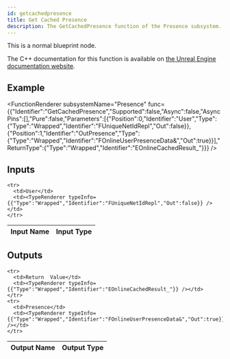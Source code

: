 ```yaml
---
id: getcachedpresence
title: Get Cached Presence
description: The GetCachedPresence function of the Presence subsystem.
---
```



This is a normal blueprint node.

The C++ documentation for this function is available on [the Unreal Engine documentation website](https://dev.epicgames.com/documentation/en-us/unreal-engine/API/Plugins/OnlineSubsystem/Interfaces/IOnlinePresence/).

## Example

<FunctionRenderer subsystemName="Presence" func={{"Identifier":"GetCachedPresence","Supported":false,"Async":false,"AsyncPins":[],"Pure":false,"Parameters":[{"Position":0,"Identifier":"User","Type":{"Type":"Wrapped","Identifier":"FUniqueNetIdRepl","Out":false}},{"Position":1,"Identifier":"OutPresence","Type":{"Type":"Wrapped","Identifier":"FOnlineUserPresenceData&","Out":true}}],"ReturnType":{"Type":"Wrapped","Identifier":"EOnlineCachedResult_"}}} />

## Inputs


<table>
  <thead>
    <tr>
      <th>Input Name</th>
      <th>Input Type</th>
    </tr>
  </thead>
  <tbody>
    
    <tr>
      <td>User</td>
      <td><TypeRenderer typeInfo={{"Type":"Wrapped","Identifier":"FUniqueNetIdRepl","Out":false}} /></td>
    </tr>
  </tbody>
</table>


## Outputs


<table>
  <thead>
    <tr>
      <th>Output Name</th>
      <th>Output Type</th>
    </tr>
  </thead>
  <tbody>
    
    <tr>
      <td>Return  Value</td>
      <td><TypeRenderer typeInfo={{"Type":"Wrapped","Identifier":"EOnlineCachedResult_"}} /></td>
    </tr>
    <tr>
      <td>Presence</td>
      <td><TypeRenderer typeInfo={{"Type":"Wrapped","Identifier":"FOnlineUserPresenceData&","Out":true}} /></td>
    </tr>
  </tbody>
</table>


